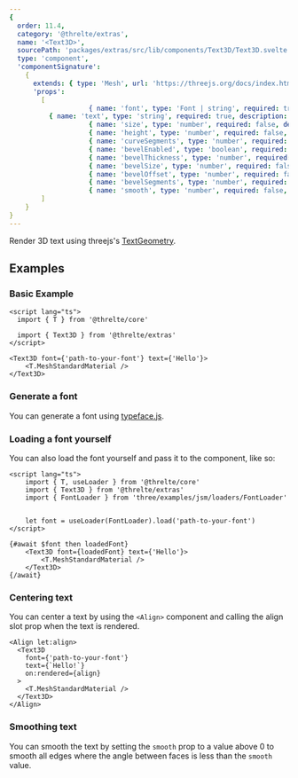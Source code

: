 ```yaml
---
{
  order: 11.4,
  category: '@threlte/extras',
  name: '<Text3D>',
  sourcePath: 'packages/extras/src/lib/components/Text3D/Text3D.svelte',
  type: 'component',
  'componentSignature':
    {
      extends: { type: 'Mesh', url: 'https://threejs.org/docs/index.html#api/en/objects/Mesh' },
      'props':
        [
					{ name: 'font', type: 'Font | string', required: true, description: 'Either a loaded font or a path to a font file.' },
          { name: 'text', type: 'string', required: true, description: 'The text to display.' },
					{ name: 'size', type: 'number', required: false, default: '100' },
					{ name: 'height', type: 'number', required: false, default: '50' },
					{ name: 'curveSegments', type: 'number', required: false, default: '12' },
					{ name: 'bevelEnabled', type: 'boolean', required: false, default: 'false' },
					{ name: 'bevelThickness', type: 'number', required: false, default: '10' },
					{ name: 'bevelSize', type: 'number', required: false, default: '8' },
					{ name: 'bevelOffset', type: 'number', required: false, default: '0' },
					{ name: 'bevelSegments', type: 'number', required: false, default: '3' },
					{ name: 'smooth', type: 'number', required: false, default: '0', description: 'Smooth all edges where the angle between faces is less than value' },
        ]
    }
}
---
```


Render 3D text using threejs's [TextGeometry](https://threejs.org/docs/index.html#examples/en/geometries/TextGeometry).

<Example path="extras/text-3d" />

## Examples

### Basic Example

```svelte title="Text3D.svelte"
<script lang="ts">
  import { T } from '@threlte/core'

  import { Text3D } from '@threlte/extras'
</script>

<Text3D font={'path-to-your-font'} text={'Hello'}>
	<T.MeshStandardMaterial />
</Text3D>
```

### Generate a font

You can generate a font using [typeface.js](https://gero3.github.io/facetype.js/).

### Loading a font yourself

You can also load the font yourself and pass it to the component, like so:

```svelte title="Text3D.svelte"
<script lang="ts">
	import { T, useLoader } from '@threlte/core'
	import { Text3D } from '@threlte/extras'
	import { FontLoader } from 'three/examples/jsm/loaders/FontLoader'


	let font = useLoader(FontLoader).load('path-to-your-font')
</script>

{#await $font then loadedFont}
	<Text3D font={loadedFont} text={'Hello'}>
		<T.MeshStandardMaterial />
	</Text3D>
{/await}
```

### Centering text

You can center a text by using the `<Align>` component and calling the align slot prop when the text is rendered.

```svelte title="Text3DCentered.svelte"
<Align let:align>
  <Text3D
    font={'path-to-your-font'}
    text={`Hello!`}
    on:rendered={align}
  >
    <T.MeshStandardMaterial />
  </Text3D>
</Align>
```

### Smoothing text

You can smooth the text by setting the `smooth` prop to a value above 0 to smooth all edges where the angle between faces is less than the `smooth` value.

